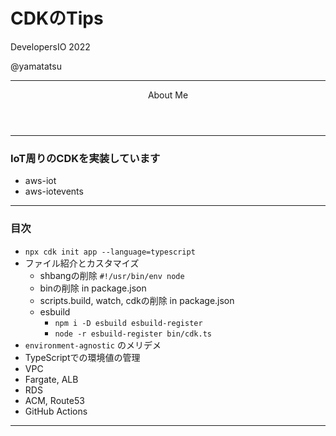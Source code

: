 

<Head>
  <Meta
    title="CDKのTips"
    description="CDKのTips"
    publishedAt={"2022-06-06T15:00:51.470Z"}
    host="https://yamatatsu.github.io/slide-devio-2022"
  />
</Head>


# CDKのTips

DevelopersIO 2022

@yamatatsu

---

<AlignLeft>

<Header>About Me</Header>

<Profile />

</AlignLeft>

---

### IoT周りのCDKを実装しています

- aws-iot
- aws-iotevents

---

### 目次

- `npx cdk init app --language=typescript`
- ファイル紹介とカスタマイズ
  - shbangの削除 `#!/usr/bin/env node`
  - binの削除 in package.json
  - scripts.build, watch, cdkの削除 in package.json
  - esbuild
    - `npm i -D esbuild esbuild-register`
    - `node -r esbuild-register bin/cdk.ts`
- `environment-agnostic` のメリデメ
- TypeScriptでの環境値の管理
- VPC
- Fargate, ALB
- RDS
- ACM, Route53
- GitHub Actions

---
